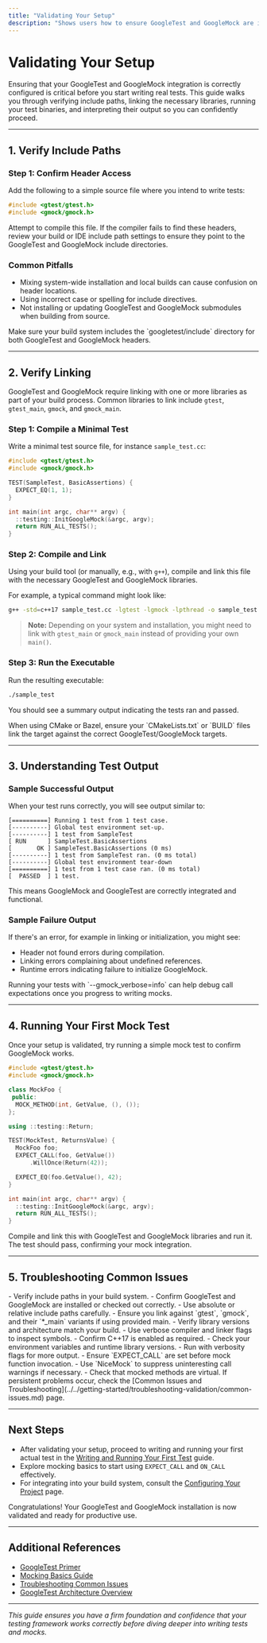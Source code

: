 ```yaml
---
title: "Validating Your Setup"
description: "Shows users how to ensure GoogleTest and GoogleMock are integrated correctly: checking include paths, linking, running test binaries, and reading output. Helps confirm system readiness before writing real tests."
---
```


# Validating Your Setup

Ensuring that your GoogleTest and GoogleMock integration is correctly configured is critical before you start writing real tests. This guide walks you through verifying include paths, linking the necessary libraries, running your test binaries, and interpreting their output so you can confidently proceed.

---

## 1. Verify Include Paths

### Step 1: Confirm Header Access

Add the following to a simple source file where you intend to write tests:

```cpp
#include <gtest/gtest.h>
#include <gmock/gmock.h>
```

Attempt to compile this file. If the compiler fails to find these headers, review your build or IDE include path settings to ensure they point to the GoogleTest and GoogleMock include directories.

### Common Pitfalls

- Mixing system-wide installation and local builds can cause confusion on header locations.
- Using incorrect case or spelling for include directives.
- Not installing or updating GoogleTest and GoogleMock submodules when building from source.

<Tip>
Make sure your build system includes the `googletest/include` directory for both GoogleTest and GoogleMock headers.
</Tip>

---

## 2. Verify Linking

GoogleTest and GoogleMock require linking with one or more libraries as part of your build process. Common libraries to link include `gtest`, `gtest_main`, `gmock`, and `gmock_main`.

### Step 1: Compile a Minimal Test

Write a minimal test source file, for instance `sample_test.cc`:

```cpp
#include <gtest/gtest.h>
#include <gmock/gmock.h>

TEST(SampleTest, BasicAssertions) {
  EXPECT_EQ(1, 1);
}

int main(int argc, char** argv) {
  ::testing::InitGoogleMock(&argc, argv);
  return RUN_ALL_TESTS();
}
```

### Step 2: Compile and Link

Using your build tool (or manually, e.g., with `g++`), compile and link this file with the necessary GoogleTest and GoogleMock libraries.

For example, a typical command might look like:

```bash
g++ -std=c++17 sample_test.cc -lgtest -lgmock -lpthread -o sample_test
```

> **Note:** Depending on your system and installation, you might need to link with `gtest_main` or `gmock_main` instead of providing your own `main()`.

### Step 3: Run the Executable

Run the resulting executable:

```bash
./sample_test
```

You should see a summary output indicating the tests ran and passed.

<Tip>
When using CMake or Bazel, ensure your `CMakeLists.txt` or `BUILD` files link the target against the correct GoogleTest/GoogleMock targets.
</Tip>

---

## 3. Understanding Test Output

### Sample Successful Output

When your test runs correctly, you will see output similar to:

```shell
[==========] Running 1 test from 1 test case.
[----------] Global test environment set-up.
[----------] 1 test from SampleTest
[ RUN      ] SampleTest.BasicAssertions
[       OK ] SampleTest.BasicAssertions (0 ms)
[----------] 1 test from SampleTest ran. (0 ms total)
[----------] Global test environment tear-down
[==========] 1 test from 1 test case ran. (0 ms total)
[  PASSED  ] 1 test.
```

This means GoogleMock and GoogleTest are correctly integrated and functional.

### Sample Failure Output

If there's an error, for example in linking or initialization, you might see:

- Header not found errors during compilation.
- Linking errors complaining about undefined references.
- Runtime errors indicating failure to initialize GoogleMock.

<Tip>
Running your tests with `--gmock_verbose=info` can help debug call expectations once you progress to writing mocks.
</Tip>

---

## 4. Running Your First Mock Test

Once your setup is validated, try running a simple mock test to confirm GoogleMock works.

```cpp
#include <gtest/gtest.h>
#include <gmock/gmock.h>

class MockFoo {
 public:
  MOCK_METHOD(int, GetValue, (), ());
};

using ::testing::Return;

TEST(MockTest, ReturnsValue) {
  MockFoo foo;
  EXPECT_CALL(foo, GetValue())
      .WillOnce(Return(42));

  EXPECT_EQ(foo.GetValue(), 42);
}

int main(int argc, char** argv) {
  ::testing::InitGoogleMock(&argc, argv);
  return RUN_ALL_TESTS();
}
```

Compile and link this with GoogleTest and GoogleMock libraries and run it. The test should pass, confirming your mock integration.

---

## 5. Troubleshooting Common Issues

<AccordionGroup title="Troubleshooting Sample and Validation">
<Accordion title="Headers Not Found">
- Verify include paths in your build system.
- Confirm GoogleTest and GoogleMock are installed or checked out correctly.
- Use absolute or relative include paths carefully.
</Accordion>
<Accordion title="Linker Errors">
- Ensure you link against `gtest`, `gmock`, and their `*_main` variants if using provided main.
- Verify library versions and architecture match your build.
- Use verbose compiler and linker flags to inspect symbols.
</Accordion>
<Accordion title="Test Binary Fails to Run or Crashes">
- Confirm C++17 is enabled as required.
- Check your environment variables and runtime library versions.
- Run with verbosity flags for more output.
</Accordion>
<Accordion title="Mock Function Calls Fail or Generate Warnings">
- Ensure `EXPECT_CALL` are set before mock function invocation.
- Use `NiceMock` to suppress uninteresting call warnings if necessary.
- Check that mocked methods are virtual.
</Accordion>
</AccordionGroup>

<Tip>
If persistent problems occur, check the [Common Issues and Troubleshooting](../../getting-started/troubleshooting-validation/common-issues.md) page.
</Tip>

---

## Next Steps

- After validating your setup, proceed to writing and running your first actual test in the [Writing and Running Your First Test](../configuration-first-run/write-first-test.md) guide.
- Explore mocking basics to start using `EXPECT_CALL` and `ON_CALL` effectively.
- For integrating into your build system, consult the [Configuring Your Project](../configuration-first-run/configure-project.md) page.

<Check>
Congratulations! Your GoogleTest and GoogleMock installation is now validated and ready for productive use.
</Check>

---

## Additional References

- [GoogleTest Primer](../../overview/product-intro-and-value/what-is-googletest.md)
- [Mocking Basics Guide](../../guides/core-workflows/mocking-basics.md)
- [Troubleshooting Common Issues](../../getting-started/troubleshooting-validation/common-issues.md)
- [GoogleTest Architecture Overview](../../overview/architecture-and-concepts/architecture-overview.md)

---

_This guide ensures you have a firm foundation and confidence that your testing framework works correctly before diving deeper into writing tests and mocks._

